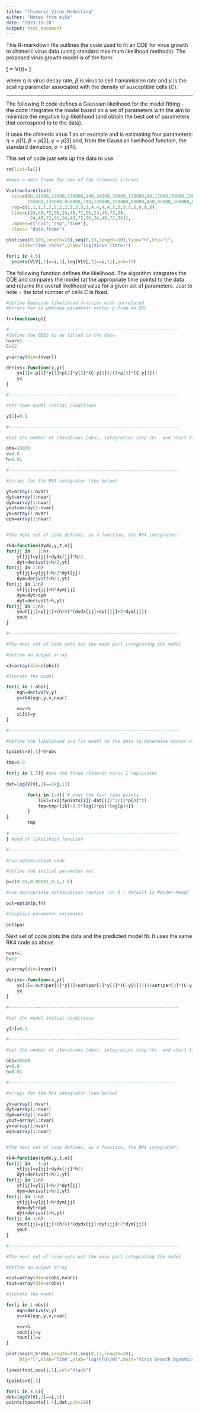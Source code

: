 ```yaml
---
title: "Chimeric_Virus_Modelling"
author: "Notes from mike"
date: "2023-11-28"
output: html_document
---
```



This R-markdown file outlines the code used to fit an ODE for virus growth to chimeric virus data (using standard maximum likelihood methods). The proposed virus growth model is of the form:


\[
\frac{dV}{dt}=-\eta V(t)+\frac{\beta V(t) (C-V(t))}{1+\gamma (C-V(t))}
\]

where $\eta$ is virus decay rate, $\beta$ is virus to cell transmission rate and $\gamma$ is the scaling parameter associated with the density of susceptible cells ($C$).

------------------------------------------------------------

The following R code defines a Gaussian likelihood for the model fitting - the code integrates the model based on a set of parameters with the aim to minimize the negative log-likelihood (and obtain the best set of parameters that correspond to to the data).

It uses the chimeric virus 1 as an example and is estimating four parameters: $\eta=p[1]$,  $\beta=p[2]$,  $\gamma=p[3]$ and, from the Gaussian likelihood function, the standard deviation, $\sigma=p[4]$.

This set of code just sets up the data to use.

```r
rm(list=ls())

#make a data frame for one of the chimeric viruses

V=structure(list(
  cv1=c(90,31000,27000,170000,140,24000,30000,120000,90,17000,70000,190000,450,
        155000,135000,850000,700,120000,150000,60000,450,85000,350000,950000),
  rep=c(1,1,1,1,2,2,2,2,3,3,3,3,4,4,4,4,5,5,5,5,6,6,6,6),
  time=c(24,48,72,96,24,48,72,96,24,48,72,96,
         24,48,72,96,24,48,72,96,24,48,72,96)),
  .Names=c("cv1","rep","time"),
  class= "data.frame")

plot(seq(0,100,length=10),seq(0,13,length=10),type="n",bty="l",
     xlab="Time (hrs)",ylab="log(Virus Titre)")

for(i in 4:6)
  points(V[V[,2]==i,3],log(V[V[,2]==i,1]),pch=19)

```

The following function defines the likelihood. The algorithm integrates the ODE and compares the model (at the appropriate time points) to the data and returns the overall likelihood value for a given set of parameters. Just to note = the total number of cells $C$ is fixed.

```r

#define Gaussian likelihood function with correlated 
#errors for an unknown parameter vector p from an ODE

fn=function(p){

#----------------------------------------------------------------
#define the ODEs to be fitted to the data
nvar=1
C=12

y=array(dim=(nvar))

derivs<-function(x,y){
	yx[1]=-p[1]*y[1]+p[2]*y[1]*(C-y[1])/(1+p[3]*(C-y[1]))
	yx
}

#----------------------------------------------------------------

#set some model initial conditions 

y[1]=0.1

#----------------------------------------------------------------

#set the number of iterations (obs), integration step (h)  and start time (v)

obs=10000
v=0.0
h=0.01

#----------------------------------------------------------------

#arrays for the RK4 integrator (see below)

yt=array(1:nvar)
dyt=array(1:nvar)
dym=array(1:nvar)
yout=array(1:nvar)
yx=array(1:nvar)
eqn=array(1:nvar)


#The next set of code defines, as a function, the RK4 integrator:

rk4=function(dydx,y,t,n){
for(jj in	1:n)
	yt[jj]=y[jj]+dydx[jj]*h/2
	dyt=derivs(t+h/2,yt)
for(jj in 1:n)	
	yt[jj]=y[jj]+h/2*dyt[jj]
	dym=derivs(t+h/2,yt)
for(jj in 1:n)
	yt[jj]=y[jj]+h*dym[jj]
	dym=dyt+dym
	dyt=derivs(t+h,yt)
for(jj in 1:n)
	yout[jj]=y[jj]+(h/6)*(dydx[jj]+dyt[jj]+2*dym[jj])
	yout
}

#----------------------------------------------------------------

#The next set of code sets out the main part integrating the model

#define an output array

x1=array(dim=c(obs))

#iterate the model 

for(i in 1:obs){
	eqn=derivs(v,y)
	y=rk4(eqn,y,v,nvar)

	v=v+h
	x1[i]=y
}

#----------------------------------------------------------------

#define the likelihood and fit model to the data to determine vector of parameters (p)

tpoints=V[,3]*h*obs

tmp=0.0

for(j in 1:3){ #use the three chimeric virus 1 replicates 
  
dat=log(V[V[,2]==3+j,1])

        for(i in 1:4){ # over the four time points
            likl=(x1[tpoints[i]]-dat[i])^2/(2*p[4]^2)
            tmp=tmp+likl+0.5*log(2*pi)+log(p[4])
        }
}     
        tmp
        
#----------------------------------------------------------------
} #end of likelihood function

#----------------------------------------------------------------
```

```r
#run optimization code

#define the initial parameter set 

p=c(0.95,0.00001,0.1,1.0) 

#use appropriate optimization routine (in R - default is Nelder-Mead) 

out=optim(p,fn)

#displays parameter estimates 

out$par
```



Next set of code plots the data and the predicted model fit. It uses the same RK4 code as above

```r

nvar=1
C=12

y=array(dim=(nvar))

derivs<-function(x,y){
	yx[1]=-out$par[1]*y[1]+out$par[2]*y[1]*(C-y[1])/(1+out$par[3]*(C-y[1]))
	yx
}

#----------------------------------------------------------------

#set the model initial conditions 

y[1]=0.1

#----------------------------------------------------------------

#set the number of iterations (obs), integration step (h)  and start time (v)

obs=10000
v=0.0
h=0.01

#----------------------------------------------------------------

#arrays for the RK4 integrator (see below)

yt=array(1:nvar)
dyt=array(1:nvar)
dym=array(1:nvar)
yout=array(1:nvar)
yx=array(1:nvar)
eqn=array(1:nvar)


#The next set of code defines, as a function, the RK4 integrator:

rk4=function(dydx,y,t,n){
for(jj in	1:n)
	yt[jj]=y[jj]+dydx[jj]*h/2
	dyt=derivs(t+h/2,yt)
for(jj in 1:n)	
	yt[jj]=y[jj]+h/2*dyt[jj]
	dym=derivs(t+h/2,yt)
for(jj in 1:n)
	yt[jj]=y[jj]+h*dym[jj]
	dym=dyt+dym
	dyt=derivs(t+h,yt)
for(jj in 1:n)
	yout[jj]=y[jj]+(h/6)*(dydx[jj]+dyt[jj]+2*dym[jj])
	yout
}

#----------------------------------------------------------------

#The next set of code sets out the main part integrating the model

#define an output array

xout=array(dim=c(obs,nvar))
tout=array(dim=c(obs))

#iterate the model 

for(i in 1:obs){
	eqn=derivs(v,y)
	y=rk4(eqn,y,v,nvar)

	v=v+h
	xout[i]=y
	tout[i]=v
}

plot(seq(0,h*obs,length=10),seq(0,13,length=10),
     bty="l",xlab="Time",ylab="log(PFU)/ml",main="Virus Growth Dynamics",type="n")

lines(tout,xout[,1],col="black")

tpoints=V[,3]

for(i in 4:6){
dat=log(V[V[,2]==i,1])
points(tpoints[1:4],dat,pch=19)}
```

